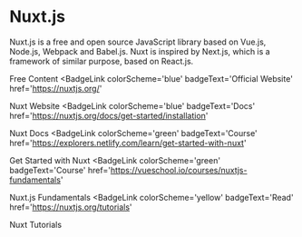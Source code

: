 # Nuxt.js

Nuxt.js is a free and open source JavaScript library based on Vue.js, Node.js, Webpack and Babel.js. Nuxt is inspired by Next.js, which is a framework of similar purpose, based on React.js.

<ResourceGroupTitle>Free Content</ResourceGroupTitle>
<BadgeLink
  colorScheme='blue'
  badgeText='Official Website'
  href='https://nuxtjs.org/'
>
  Nuxt Website
</BadgeLink>
<BadgeLink
  colorScheme='blue'
  badgeText='Docs'
  href='https://nuxtjs.org/docs/get-started/installation'
>
  Nuxt Docs
</BadgeLink>
<BadgeLink
  colorScheme='green'
  badgeText='Course'
  href='https://explorers.netlify.com/learn/get-started-with-nuxt'
>
  Get Started with Nuxt
</BadgeLink>
<BadgeLink
  colorScheme='green'
  badgeText='Course'
  href='https://vueschool.io/courses/nuxtjs-fundamentals'
>
  Nuxt.js Fundamentals
</BadgeLink>
<BadgeLink
  colorScheme='yellow'
  badgeText='Read'
  href='https://nuxtjs.org/tutorials'
>
  Nuxt Tutorials
</BadgeLink>
